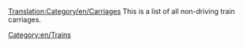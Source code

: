 [[Translation:Category/en/Carriages]]{{en/-}}
This is a list of all non-driving train carriages.

[[Category:en/Trains]]